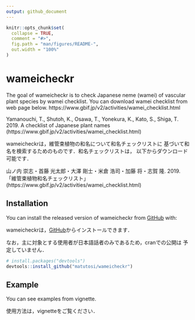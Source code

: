```yaml
---
output: github_document
---
```


<!-- memo -->

```r
knitr::opts_chunk$set(
  collapse = TRUE,
  comment = "#>",
  fig.path = "man/figures/README-",
  out.width = "100%"
)
```

# wameicheckr

The goal of wameicheckr is to check Japanese neme (wamei) of 
vascular plant species by wamei checklist. You can download 
wamei checklist from web page below. 
  https://www.gbif.jp/v2/activities/wamei_checklist.html

Yamanouchi, T., Shutoh, K., Osawa, T., Yonekura, K., Kato, S., Shiga, T. 2019. 
    A checklist of Japanese plant names
    (https://www.gbif.jp/v2/activities/wamei_checklist.html)

wameicheckrは，維管束植物の和名について和名チェックリストに
基づいて和名を検索するためのものです．和名チェックリストは，
以下からダウンロード可能です．

山ノ内 崇志・首藤 光太郎・大澤 剛士・米倉 浩司・加藤 将・志賀 隆. 2019. 
    「維管束植物和名チェックリスト」 
    (https://www.gbif.jp/v2/activities/wamei_checklist.html)

## Installation

You can install the released version of wameicheckr from [GitHub](https://github.com/) with:

wameicheckrは，[GitHub](https://github.com/)からインストールできます．

なお，主に対象とする使用者が日本語話者のみであるため，cranでの公開は
予定していません．

``` r
# install.packages("devtools")
devtools::install_github("matutosi/wameicheckr")
```

## Example

You can see examples from vignette. 

使用方法は，vignetteをご覧ください．
